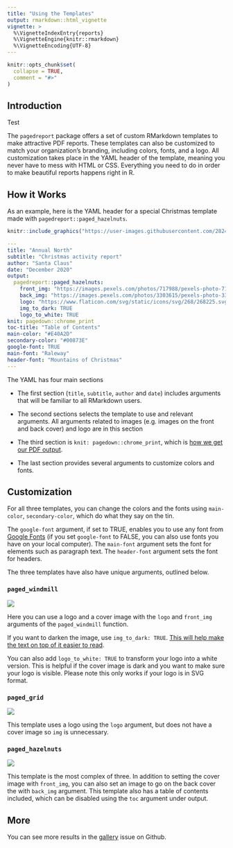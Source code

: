 ```yaml
---
title: "Using the Templates"
output: rmarkdown::html_vignette
vignette: >
  %\VignetteIndexEntry{reports}
  %\VignetteEngine{knitr::rmarkdown}
  %\VignetteEncoding{UTF-8}
---
```


```r
knitr::opts_chunk$set(
  collapse = TRUE,
  comment = "#>"
)
```

## Introduction

Test

The `pagedreport` package offers a set of custom RMarkdown templates to make attractive PDF reports. These templates can also be customized to match your organization's branding, including colors, fonts, and a logo. All customization takes place in the YAML header of the template, meaning you never have to mess with HTML or CSS. Everything you need to do in order to make beautiful reports happens right in R. 

## How it Works

As an example, here is the YAML header for a special Christmas template made with `pagedreport::paged_hazelnuts`.

```r
knitr::include_graphics("https://user-images.githubusercontent.com/28248895/102329258-7a023800-3f88-11eb-8f4c-2f6c0cb9b562.png")
```

```yaml
---
title: "Annual North"
subtitle: "Christmas activity report"
author: "Santa Claus"
date: "December 2020"
output:
  pagedreport::paged_hazelnuts:
    front_img: "https://images.pexels.com/photos/717988/pexels-photo-717988.jpeg?auto=compress&cs=tinysrgb&h=750&w=1260"
    back_img: "https://images.pexels.com/photos/3303615/pexels-photo-3303615.jpeg?auto=compress&cs=tinysrgb&dpr=1&w=500"
    logo: "https://www.flaticon.com/svg/static/icons/svg/268/268225.svg"
    img_to_dark: TRUE
    logo_to_white: TRUE
knit: pagedown::chrome_print
toc-title: "Table of Contents"
main-color: "#E40A2D"
secondary-color: "#00873E"
google-font: TRUE
main-font: "Raleway"
header-font: "Mountains of Christmas"
---
```

The YAML has four main sections

+ The first section (`title`, `subtitle`, `author` and `date`) includes arguments that will be familiar to all RMarkdown users. 

+ The second sections selects the template to use and relevant arguments. All arguments related to images (e.g. images on the front and back cover) and logo are in this section 

+ The third section is `knit: pagedown::chrome_print`, which is [how we get our PDF output](https://pagedown.rbind.io/#print-to-pdf). 

+ The last section provides several arguments to customize colors and fonts. 

## Customization

For all three templates, you can change the colors and the fonts using `main-color`, `secondary-color`, which do what they say on the tin. 

The `google-font` argument, if set to TRUE, enables you to use any font from [Google Fonts](https://fonts.google.com/) (if you set `google-font` to FALSE, you can also use fonts you have on your local computer). The `main-font` argument sets the font for elements such as paragraph text. The `header-font` argument sets the font for headers. 

The three templates have also have unique arguments, outlined below.

### `paged_windmill`

![](https://mk0rfortheresto0o08q.kinstacdn.com/wp-content/uploads/2021/01/windmill.gif)

Here you can use a logo and a cover image with the `logo` and `front_img` arguments of the `paged_windmill` function.

If you want to darken the image, use `img_to_dark: TRUE`. [This will help make the text on top of it easier to read](https://twitter.com/steveschoger/status/888021897782362114).

You can also add `logo_to_white: TRUE` to transform your logo into a white version. This is helpful if the cover image is dark and you want to make sure your logo is visible. Please note this only works if your logo is in SVG format. 

### `paged_grid`

![](https://mk0rfortheresto0o08q.kinstacdn.com/wp-content/uploads/2021/01/grid.gif)

This template uses a logo using the `logo` argument, but does not have a cover image so `img` is unnecessary. 

### `paged_hazelnuts`

![](https://mk0rfortheresto0o08q.kinstacdn.com/wp-content/uploads/2021/01/hazelnuts.gif)

This template is the most complex of three. In addition to setting the cover image with `front_img`, you can also set an image to go on the back cover the with `back_img` argument. This template also has a table of contents included, which can be disabled using the `toc` argument under output.  

## More

You can see more results in the [gallery](https://github.com/rfortherestofus/pagedreport/issues/14) issue on Github.


